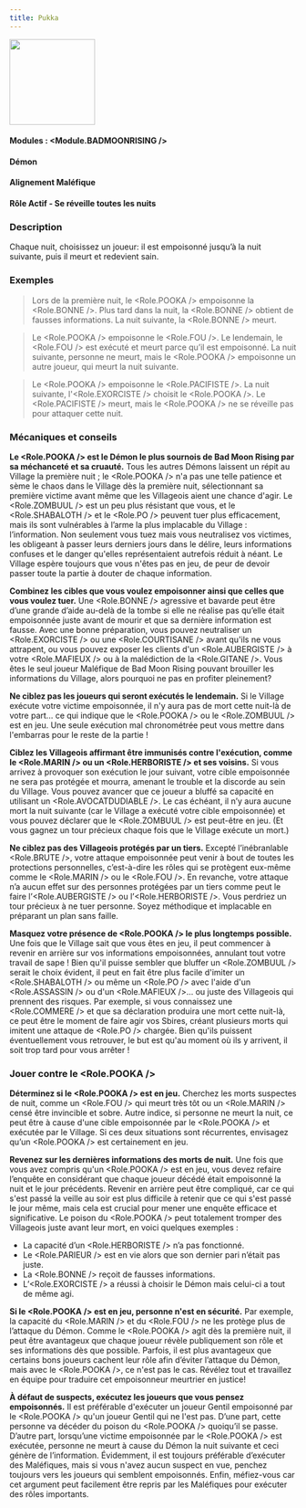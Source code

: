 ```yaml
---
title: Pukka
---
```



<img src='/img/blood-on-the-clocktower/roles/pooka.png' height='150' />

#### Modules : <Module.BADMOONRISING />
#### Démon
#### Alignement Maléfique
#### Rôle Actif - Se réveille toutes les nuits

### Description
Chaque nuit, choisissez un joueur: il est empoisonné jusqu’à la nuit suivante, puis il meurt et redevient sain.

### Exemples

> Lors de la première nuit, le <Role.POOKA /> empoisonne la <Role.BONNE />. Plus tard dans la nuit, la <Role.BONNE />  obtient de fausses informations. La nuit suivante, la <Role.BONNE /> meurt.

> Le <Role.POOKA /> empoisonne le <Role.FOU />. Le lendemain, le <Role.FOU /> est exécuté et meurt parce qu’il est empoisonné. La nuit suivante, personne ne meurt, mais le <Role.POOKA /> empoisonne un autre joueur, qui meurt la nuit suivante.

> Le <Role.POOKA /> empoisonne le <Role.PACIFISTE />. La nuit suivante, l'<Role.EXORCISTE /> choisit le <Role.POOKA />. Le <Role.PACIFISTE /> meurt, mais le <Role.POOKA /> ne se réveille pas pour attaquer cette nuit.

### Mécaniques et conseils


 **Le <Role.POOKA /> est le Démon le plus sournois de Bad Moon Rising par sa méchanceté et sa cruauté.** Tous les autres Démons laissent un répit au Village la première nuit ; le <Role.POOKA /> n'a pas une telle patience et sème le chaos dans le Village dès la première nuit, sélectionnant sa première victime avant même que les Villageois aient une chance d'agir. Le <Role.ZOMBUUL /> est un peu plus résistant que vous, et le <Role.SHABALOTH /> et le <Role.PO /> peuvent tuer plus efficacement, mais ils sont vulnérables à l’arme la plus implacable du Village : l’information. Non seulement vous tuez mais vous neutralisez vos victimes, les obligeant à passer leurs derniers jours dans le délire, leurs informations confuses et le danger qu'elles représentaient autrefois réduit à néant. Le Village espère toujours que vous n'êtes pas en jeu, de peur de devoir passer toute la partie à douter de chaque information.

 **Combinez les cibles que vous voulez empoisonner ainsi que celles que vous voulez tuer.** Une <Role.BONNE /> agressive et bavarde peut être d’une grande d’aide au-delà de la tombe si elle ne réalise pas qu’elle était empoisonnée juste avant de mourir et que sa dernière information est fausse. Avec une bonne préparation, vous pouvez neutraliser un <Role.EXORCISTE /> ou une <Role.COURTISANE /> avant qu'ils ne vous attrapent, ou vous pouvez exposer les clients d'un <Role.AUBERGISTE /> à votre <Role.MAFIEUX /> ou à la malédiction de la <Role.GITANE />. Vous êtes le seul joueur Maléfique de Bad Moon Rising pouvant brouiller les informations du Village, alors pourquoi ne pas en profiter pleinement?

 **Ne ciblez pas les joueurs qui seront exécutés le lendemain.** Si le Village exécute votre victime empoisonnée, il n'y aura pas de mort cette nuit-là de votre part... ce qui indique que le <Role.POOKA /> ou le <Role.ZOMBUUL /> est en jeu.  Une seule exécution mal chronométrée peut vous mettre dans l'embarras pour le reste de la partie !

 **Ciblez les Villageois affirmant être immunisés contre l'exécution, comme le <Role.MARIN /> ou un <Role.HERBORISTE /> et ses voisins.** Si vous arrivez à provoquer son exécution le jour suivant, votre cible empoisonnée ne sera pas protégée et mourra, amenant le trouble et la discorde au sein du Village. Vous pouvez avancer que ce joueur a bluffé sa capacité en utilisant un <Role.AVOCATDUDIABLE />. Le cas échéant, il n’y aura aucune mort la nuit suivante (car le Village a exécuté votre cible empoisonnée) et vous pouvez déclarer que le <Role.ZOMBUUL /> est peut-être en jeu. (Et vous gagnez un tour précieux chaque fois que le Village exécute un mort.)

 **Ne ciblez pas des Villageois protégés par un tiers.** Excepté l’inébranlable <Role.BRUTE />, votre attaque empoisonnée peut venir à bout de toutes les protections personnelles, c’est-à-dire les rôles qui se protègent eux-même comme le <Role.MARIN /> ou le <Role.FOU />. En revanche, votre attaque n’a aucun effet sur des personnes protégées par un tiers comme peut le faire l’<Role.AUBERGISTE /> ou l’<Role.HERBORISTE />. Vous perdriez un tour précieux à ne tuer personne. Soyez méthodique et implacable en préparant un plan sans faille.

 **Masquez votre présence de <Role.POOKA /> le plus longtemps possible.** Une fois que le Village sait que vous êtes en jeu, il peut commencer à revenir en arrière sur vos informations empoisonnées, annulant tout votre travail de sape ! Bien qu'il puisse sembler que bluffer un <Role.ZOMBUUL /> serait le choix évident, il peut en fait être plus facile d'imiter un <Role.SHABALOTH /> ou même un <Role.PO /> avec l'aide d'un <Role.ASSASSIN /> ou d'un <Role.MAFIEUX />... ou juste des Villageois qui prennent des risques. Par exemple, si vous connaissez une <Role.COMMERE /> et que sa déclaration produira une mort cette nuit-là, ce peut être le moment de faire agir vos Sbires, créant plusieurs morts qui imitent une attaque de <Role.PO /> chargée. Bien qu'ils puissent éventuellement vous retrouver, le but est qu'au moment où ils y arrivent, il soit trop tard pour vous arrêter !

### Jouer contre le <Role.POOKA />

 **Déterminez si le <Role.POOKA /> est en jeu.** Cherchez les morts suspectes de nuit, comme un <Role.FOU /> qui meurt très tôt ou un <Role.MARIN /> censé être invincible et sobre. Autre indice, si personne ne meurt la nuit, ce peut être à cause d'une cible empoisonnée par le <Role.POOKA /> et exécutée par le Village. Si ces deux situations sont récurrentes, envisagez qu’un <Role.POOKA /> est certainement en jeu.

 **Revenez sur les dernières informations des morts de nuit.** Une fois que vous avez compris qu'un <Role.POOKA /> est en jeu, vous devez refaire l’enquête en considérant que chaque joueur décédé était empoisonné la nuit et le jour précédents. Revenir en arrière peut être compliqué, car ce qui s'est passé la veille au soir est plus difficile à retenir que ce qui s'est passé le jour même, mais cela est crucial pour mener une enquête efficace et significative. Le poison du <Role.POOKA /> peut totalement tromper des Villageois juste avant leur mort, en voici quelques exemples :

- La capacité d’un <Role.HERBORISTE /> n’a pas fonctionné.
- Le <Role.PARIEUR /> est en vie alors que son dernier pari n’était pas juste.
- La <Role.BONNE /> reçoit de fausses informations.
- L’<Role.EXORCISTE /> a réussi à choisir le Démon mais celui-ci a tout de même agi.
 
 **Si le <Role.POOKA /> est en jeu, personne n'est en sécurité.** Par exemple, la capacité du <Role.MARIN /> et du <Role.FOU /> ne les protège plus de l’attaque du Démon. Comme le <Role.POOKA /> agit dès la première nuit, il peut être avantageux que chaque joueur révèle publiquement son rôle et ses informations dès que possible. Parfois, il est plus avantageux que certains bons joueurs cachent leur rôle afin d’éviter l’attaque du Démon, mais avec le <Role.POOKA />, ce n'est pas le cas. Révélez tout et travaillez en équipe pour traduire cet empoisonneur meurtrier en justice!
 
 **À défaut de suspects, exécutez les joueurs que vous pensez empoisonnés.** Il est préférable d'exécuter un joueur Gentil empoisonné par le <Role.POOKA /> qu'un joueur Gentil qui ne l'est pas. D’une part, cette personne va décéder du poison du <Role.POOKA /> quoiqu’il se passe. D’autre part, lorsqu’une victime empoisonnée par le <Role.POOKA /> est exécutée, personne ne meurt à cause du Démon la nuit suivante et ceci génère de l’information. Évidemment, il est toujours préférable d’exécuter des Maléfiques, mais si vous n'avez aucun suspect en vue, penchez toujours vers les joueurs qui semblent empoisonnés. Enfin, méfiez-vous car cet argument peut facilement être repris par les Maléfiques pour exécuter des rôles importants.

